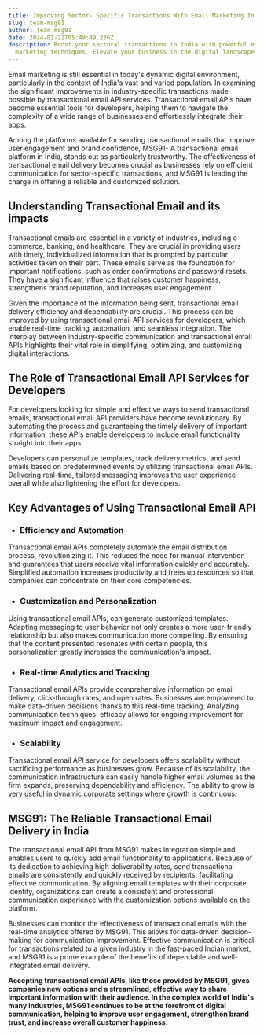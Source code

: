 ```yaml
---
title: Improving Sector- Specific Transactions With Email Marketing In India
slug: team-msg91
author: Team msg91
date: 2024-01-22T05:49:49.236Z
description: Boost your sectoral transactions in India with powerful email
  marketing techniques. Elevate your business in the digital landscape.
---
```

Email marketing is still essential in today's dynamic digital environment, particularly in the context of India's vast and varied population. In examining the significant improvements in industry-specific transactions made possible by transactional email API services. Transactional email APIs have become essential tools for developers, helping them to navigate the complexity of a wide range of businesses and effortlessly integrate their apps.

Among the platforms available for sending transactional emails that improve user engagement and brand confidence, MSG91- A transactional email platform in India, stands out as particularly trustworthy. The effectiveness of transactional email delivery becomes crucial as businesses rely on efficient communication for sector-specific transactions, and MSG91 is leading the charge in offering a reliable and customized solution.

## Understanding Transactional Email and its impacts

Transactional emails are essential in a variety of industries, including e-commerce, banking, and healthcare. They are crucial in providing users with timely, individualized information that is prompted by particular activities taken on their part. These emails serve as the foundation for important notifications, such as order confirmations and password resets. They have a significant influence that raises customer happiness, strengthens brand reputation, and increases user engagement.

Given the importance of the information being sent, transactional email delivery efficiency and dependability are crucial. This process can be improved by using transactional email API services for developers, which enable real-time tracking, automation, and seamless integration. The interplay between industry-specific communication and transactional email APIs highlights their vital role in simplifying, optimizing, and customizing digital interactions.

## The Role of Transactional Email API Services for Developers

For developers looking for simple and effective ways to send transactional emails, transactional email API providers have become revolutionary. By automating the process and guaranteeing the timely delivery of important information, these APIs enable developers to include email functionality straight into their apps.

Developers can personalize templates, track delivery metrics, and send emails based on predetermined events by utilizing transactional email APIs. Delivering real-time, tailored messaging improves the user experience overall while also lightening the effort for developers.

## Key Advantages of Using Transactional Email API

* ### Efficiency and Automation

Transactional email APIs completely automate the email distribution process, revolutionizing it. This reduces the need for manual intervention and guarantees that users receive vital information quickly and accurately. Simplified automation increases productivity and frees up resources so that companies can concentrate on their core competencies.

* ### Customization and Personalization

Using transactional email APIs, can generate customized templates. Adapting messaging to user behavior not only creates a more user-friendly relationship but also makes communication more compelling. By ensuring that the content presented resonates with certain people, this personalization greatly increases the communication's impact.

* ### Real-time Analytics and Tracking

Transactional email APIs provide comprehensive information on email delivery, click-through rates, and open rates. Businesses are empowered to make data-driven decisions thanks to this real-time tracking. Analyzing communication techniques' efficacy allows for ongoing improvement for maximum impact and engagement.

* ### Scalability

Transactional email API service for developers offers scalability without sacrificing performance as businesses grow. Because of its scalability, the communication infrastructure can easily handle higher email volumes as the firm expands, preserving dependability and efficiency. The ability to grow is very useful in dynamic corporate settings where growth is continuous.

## MSG91: The Reliable Transactional Email Delivery in India

The transactional email API from MSG91 makes integration simple and enables users to quickly add email functionality to applications. Because of its dedication to achieving high deliverability rates, send transactional emails are consistently and quickly received by recipients, facilitating effective communication. By aligning email templates with their corporate identity, organizations can create a consistent and professional communication experience with the customization options available on the platform.

Businesses can monitor the effectiveness of transactional emails with the real-time analytics offered by MSG91. This allows for data-driven decision-making for communication improvement. Effective communication is critical for transactions related to a given industry in the fast-paced Indian market, and MSG91 is a prime example of the benefits of dependable and well-integrated email delivery.

**Accepting transactional email APIs, like those provided by MSG91, gives companies new options and a streamlined, effective way to share important information with their audience. In the complex world of India's many industries, MSG91 continues to be at the forefront of digital communication, helping to improve user engagement, strengthen brand trust, and increase overall customer happiness.**